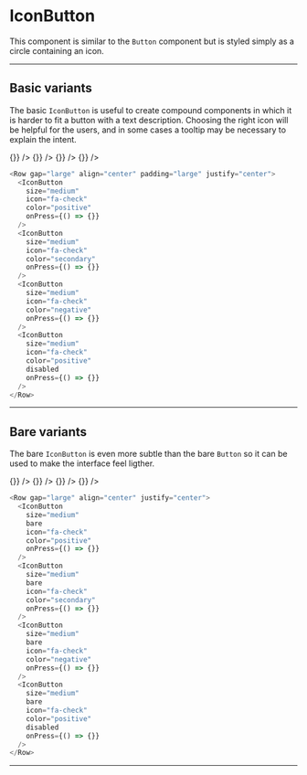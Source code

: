 
# IconButton

This component is similar to the `Button` component but is styled simply as a circle containing an icon.

---

## Basic variants

The basic `IconButton` is useful to create compound components in which it is harder to fit a button with a text description. Choosing the right icon will be helpful for the users, and in some cases a tooltip may be necessary to explain the intent.

<Row gap="large" align="center" padding="large" justify="center">
  <IconButton
    size="medium"
    icon="fa-check"
    color="positive"
    onPress={() => {}}
  />
  <IconButton
    size="medium"
    icon="fa-check"
    color="secondary"
    onPress={() => {}}
  />
  <IconButton
    size="medium"
    icon="fa-check"
    color="negative"
    onPress={() => {}}
  />
  <IconButton
    size="medium"
    icon="fa-check"
    color="positive"
    disabled
    onPress={() => {}}
  />
</Row>

```js
<Row gap="large" align="center" padding="large" justify="center">
  <IconButton
    size="medium"
    icon="fa-check"
    color="positive"
    onPress={() => {}}
  />
  <IconButton
    size="medium"
    icon="fa-check"
    color="secondary"
    onPress={() => {}}
  />
  <IconButton
    size="medium"
    icon="fa-check"
    color="negative"
    onPress={() => {}}
  />
  <IconButton
    size="medium"
    icon="fa-check"
    color="positive"
    disabled
    onPress={() => {}}
  />
</Row>
```

---

## Bare variants

The bare `IconButton` is even more subtle than the bare `Button` so it can be used to make the interface feel ligther.

<Row gap="large" align="center" justify="center">
  <IconButton
    size="medium"
    bare
    icon="fa-check"
    color="positive"
    onPress={() => {}}
  />
  <IconButton
    size="medium"
    bare
    icon="fa-check"
    color="secondary"
    onPress={() => {}}
  />
  <IconButton
    size="medium"
    bare
    icon="fa-check"
    color="negative"
    onPress={() => {}}
  />
  <IconButton
    size="medium"
    bare
    icon="fa-check"
    color="positive"
    disabled
    onPress={() => {}}
  />
</Row>

```js
<Row gap="large" align="center" justify="center">
  <IconButton
    size="medium"
    bare
    icon="fa-check"
    color="positive"
    onPress={() => {}}
  />
  <IconButton
    size="medium"
    bare
    icon="fa-check"
    color="secondary"
    onPress={() => {}}
  />
  <IconButton
    size="medium"
    bare
    icon="fa-check"
    color="negative"
    onPress={() => {}}
  />
  <IconButton
    size="medium"
    bare
    icon="fa-check"
    color="positive"
    disabled
    onPress={() => {}}
  />
</Row>
```

---
